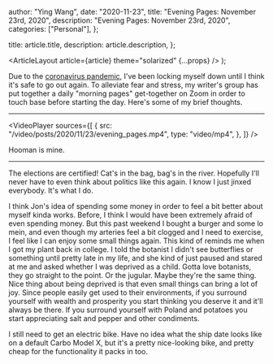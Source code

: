 
  author: "Ying Wang",
  date: "2020-11-23",
  title: "Evening Pages: November 23rd, 2020",
  description: "Evening Pages: November 23rd, 2020",
  categories: ["Personal"],
};

  title: article.title,
  description: article.description,
};

  <ArticleLayout article={article} theme="solarized" {...props} />
);

Due to the [coronavirus
pandemic](https://en.wikipedia.org/wiki/2019-20_coronavirus_pandemic), I've been
locking myself down until I think it's safe to go out again. To alleviate fear
and stress, my writer's group has put together a daily "morning pages"
get-together on Zoom in order to touch base before starting the day. Here's some
of my brief thoughts.

---

<VideoPlayer
  sources={[
    {
      src: "/video/posts/2020/11/23/evening_pages.mp4",
      type: "video/mp4",
    },
  ]}
/>

Hooman is mine.

---

The elections are certified! Cat's in the bag, bag's in the river. Hopefully
I'll never have to even think about politics like this again. I know I just
jinxed everybody. It's what I do.

I think Jon's idea of spending some money in order to feel a bit better about
myself kinda works. Before, I think I would have been extremely afraid of even
spending money. But this past weekend I bought a burger and some lo mein, and
even though my arteries feel a bit clogged and I need to exercise, I feel like I
can enjoy some small things again. This kind of reminds me when I got my plant
back in college. I told the botanist I didn't see butterflies or something until
pretty late in my life, and she kind of just paused and stared at me and asked
whether I was deprived as a child. Gotta love botanists, they go straight to the
point. Or the jugular. Maybe they're the same thing. Nice thing about being
deprived is that even small things can bring a lot of joy. Since people easily
get used to their environments, if you surround yourself with wealth and
prosperity you start thinking you deserve it and it'll always be there. If you
surround yourself with Poland and potatoes you start appreciating salt and
pepper and other condiments.

I still need to get an electric bike. Have no idea what the ship date looks like
on a default Carbo Model X, but it's a pretty nice-looking bike, and pretty
cheap for the functionality it packs in too.
